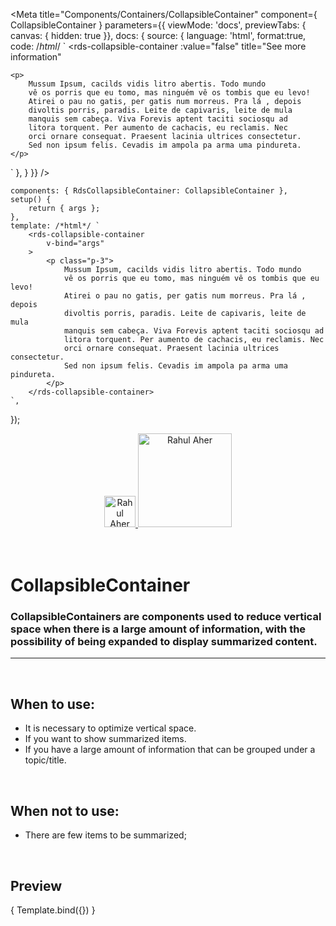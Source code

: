 
<Meta
	title="Components/Containers/CollapsibleContainer"
	component={ CollapsibleContainer }
	parameters={{
		viewMode: 'docs',
		previewTabs: { canvas: { hidden: true }},
		docs: {
			source: {
				language: 'html',
				format:true,
				code: /*html*/ `
<rds-collapsible-container
	:value="false"
	title="See more information"
>
	<p>
		Mussum Ipsum, cacilds vidis litro abertis. Todo mundo
		vê os porris que eu tomo, mas ninguém vê os tombis que eu levo!
		Atirei o pau no gatis, per gatis num morreus. Pra lá , depois
		divoltis porris, paradis. Leite de capivaris, leite de mula
		manquis sem cabeça. Viva Forevis aptent taciti sociosqu ad
		litora torquent. Per aumento de cachacis, eu reclamis. Nec
		orci ornare consequat. Praesent lacinia ultrices consectetur.
		Sed non ipsum felis. Cevadis im ampola pa arma uma pindureta.
	</p>
</rds-collapsible-container>
`
			},
		}
	}}
/>

	components: { RdsCollapsibleContainer: CollapsibleContainer },
	setup() {
		return { args };
	},
	template: /*html*/ `
		<rds-collapsible-container
			v-bind="args" 
		>
			<p class="p-3">
				Mussum Ipsum, cacilds vidis litro abertis. Todo mundo
				vê os porris que eu tomo, mas ninguém vê os tombis que eu levo!
				Atirei o pau no gatis, per gatis num morreus. Pra lá , depois
				divoltis porris, paradis. Leite de capivaris, leite de mula
				manquis sem cabeça. Viva Forevis aptent taciti sociosqu ad
				litora torquent. Per aumento de cachacis, eu reclamis. Nec
				orci ornare consequat. Praesent lacinia ultrices consectetur.
				Sed non ipsum felis. Cevadis im ampola pa arma uma pindureta.
			</p>
		</rds-collapsible-container>
	`,
});

<div align="center" style={{display: 'flex'}}>
    <a href="https://rahulaher.netlify.app">
        <img src="https://rahulaher.netlify.app/img/logo/glyph-black-colored.svg" alt="Rahul Aher logo" width="50" />
        <img src="https://rahulaher.netlify.app/img/logo/word-black-colored.svg" alt="Rahul Aher" width="150" />
    </a>
</div>

<br />
<br />

# CollapsibleContainer

### CollapsibleContainers are components used to reduce vertical space when there is a large amount of information, with the possibility of being expanded to display summarized content.
---
<br />

## When to use:
- It is necessary to optimize vertical space.
- If you want to show summarized items.
- If you have a large amount of information that can be grouped under a topic/title.

<br />

## When not to use:
- There are few items to be summarized;

<br />

## Preview

<Canvas>
	<Story
		name="CollapsibleContainer"
		args={{
			value: false,
			title: 'See more information',
		}}
	>
		{ Template.bind({}) }
	</Story>
</Canvas>

<ArgsTable story="CollapsibleContainer" />
